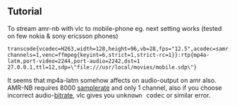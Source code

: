 {{Codec audio|id=samr}}
{{Codec audio|id=sawb}}
{{Mmwiki|AMR|AMR-NB|label2=AMR (narrow band)|AMR-WB|label3=AMR (wide band)}}
{{Wikipedia|Adaptive Multi-Rate audio codec|l1=AMR format}}

== Tutorial ==
To stream amr-nb with vlc to mobile-phone eg. next setting works (tested on few nokia & sony ericsson phones)

<pre>
transcode{vcodec=H263,width=128,height=96,vb=28,fps="12.5",acodec=samr,ab="5.25",samplerate=8000,
channels=1,venc=ffmpeg{keyint=6,strict=1,strict-rc=1}}:rtp{mp4a-latm,port-video=2244,port-audio=2242,dst=1
27.0.0.1,ttl=12,sdp=\"file:///usr/local/movies/mobile.sdp\"}</pre>

It seems that mp4a-latm somehow affects on audio-output on amr also. AMR-NB requires 8000 [[samplerate]] and only 1 channel, also if you choose incorrect audio-[[bitrate]], vlc gives you <samp>unknown codec</samp> or similar error.